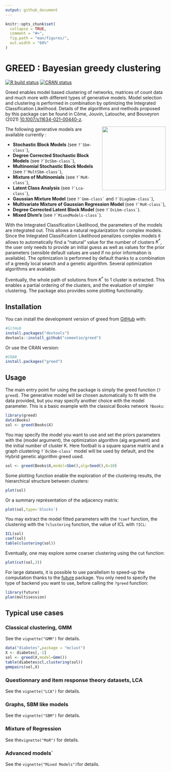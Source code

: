 ```yaml
---
output: github_document
---
```


<!-- README.md is generated from README.Rmd. Please edit that file -->

```r
knitr::opts_chunk$set(
  collapse = TRUE,
  comment = "#>",
  fig.path = "man/figures/",
  out.width = "60%"
)
```




# GREED : Bayesian greedy clustering
<!-- badges: start -->
[![R build status](https://github.com/comeetie/greed/workflows/R-CMD-check/badge.svg)](https://github.com/comeetie/greed/actions)
[![CRAN status](https://www.r-pkg.org/badges/version/greed)](https://CRAN.R-project.org/package=greed)
<!-- badges: end -->

Greed enables model based clustering of networks, matrices of count data and much more with different types of generative models. Model selection and clustering is performed in combination by optimizing the Integrated Classification Likelihood. Details of the algorithms and methods proposed by this package can be found in Côme, Jouvin, Latouche, and Bouveyron (2021) [10.1007/s11634-021-00440-z](https://doi.org/10.1007/s11634-021-00440-z).

<img src="man/figures/greed.png" width=200 align="right" />

The following generative models are available currently : 

* **Stochastic Block Models** (see ``?`Sbm-class` ``),
* **Degree Corrected Stochastic Block Models** (see ``?`DcSbm-class` ``),
* **Multinomial Stochastic Block Models** (see ``?`MultSbm-class` ``),
* **Mixture of Multinomials** (see ``?`MoR-class` ``), 
* **Latent Class Analysis** (see ``?`Lca-class` ``), 
* **Gaussian Mixture Model** (see ``?`Gmm-class` `` and ``?`DiagGmm-class` ``),
* **Multivariate Mixture of Gaussian Regression Model** (see ``?`MoR-class` ``),
* **Degree Corrected Latent Block Model** (see ``?`DcLbm-class` ``).
* **Mixed Dlvm's** (see ``?`MixedModels-class` ``).


With the Integrated Classification Likelihood, the parameters of the models are integrated out. This allows a natural regularization for complex models. Since the Integrated Classification Likelihood penalizes complex models it allows to automatically find a "natural" value for the number of clusters $K^*$, the user only needs to provide an initial guess as well as values for the prior parameters (sensible default values are used if no prior information is available). The optimization is performed by default thanks to a combination of a greedy local search and a genetic algorithm. Several optimization algorithms are available.

Eventually, the whole path of solutions from $K^*$ to 1 cluster is extracted. This enables a partial ordering of the clusters, and the evaluation of simpler clustering. The package also provides some plotting functionality.


## Installation

You can install the development version of greed from [GitHub](https://github.com/) with:

``` r
#GitHub
install.packages("devtools")
devtools::install_github("comeetie/greed")
```

Or use the CRAN version:
``` r
#CRAN
install.packages("greed")
```

## Usage

The main entry point for using the package is simply the greed function (`?greed`). The generative model will be chosen automatically to fit with the data provided, but you may specify another choice with the model parameter. This is a basic example with the classical Books network `?Books`:

```r
library(greed)
data(Books)
sol <- greed(Books$X)
```
You may specify the model you want to use and set the priors parameters with the (model argument), the optimization algorithm (alg argument) and the initial number of cluster K. Here football is a square sparse matrix and a graph clustering ``?`DcSbm-class` `` model will be used by default, and the Hybrid genetic algorithm greed used. 



```r
sol <- greed(Books$X,model=Sbm(),alg=Seed(),K=10)
```


Some plotting function enable the exploration of the clustering results, the hierarchical structure between clusters:
```r
plot(sol)
```

Or a summary représentation of the adjacency matrix:
```r
plot(sol,type='blocks')
```

You may extract the model fitted parameters with the `?coef` function, the clustering with the `?clustering` function, the value of ICL with `?ICL`:

```r
ICL(sol)
coef(sol)
table(clustering(sol))
```


Eventually, one may explore some coarser clustering using the cut function:
```r
plot(cut(sol,3))
```


For large datasets, it is possible to use parallelism to speed-up the computation thanks to the [future](https://github.com/HenrikBengtsson/future) package. You only need to specify the type of backend you want to use, before calling the `?greed` function:
```r
library(future)
plan(multisession)
```

## Typical use cases

### Classical clustering, GMM

See the `vignette("GMM")` for details.

```r
data("diabetes",package = "mclust")
X <- diabetes[,-1]
sol <- greed(X,model=Gmm())
table(diabetes$cl,clustering(sol))
gmmpairs(sol,X)
```


### Questionnary and item response theory datasets, LCA

See the `vignette("LCA")` for details.

### Graphs, SBM like models

See the `vignette("SBM")` for details.

### Mixture of Regression

See the`vignette("MoR")` for details.

### Advanced models`

See the `vignette("Mixed Models")`for details.